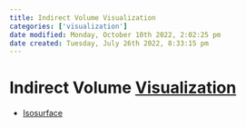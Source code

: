 ```yaml
---
title: Indirect Volume Visualization
categories: ['visualization']
date modified: Monday, October 10th 2022, 2:02:25 pm
date created: Tuesday, July 26th 2022, 8:33:15 pm
---
```


# Indirect Volume [Visualization](visualization.qmd)
- [Isosurface](Isosurface.qmd)



